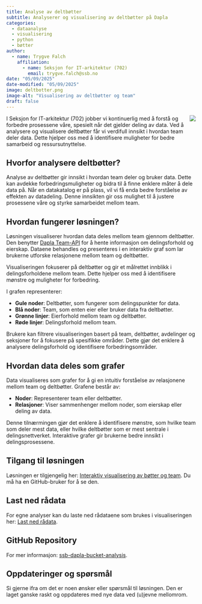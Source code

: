 ```yaml
---
title: Analyse av deltbøtter
subtitle: Analyserer og visualisering av deltbøtter på Dapla
categories:
  - dataanalyse
  - visualisering
  - python
  - bøtter
author:
  - name: Trygve Falch
    affiliation: 
      - name: Seksjon for IT-arkitektur (702)
        email: trygve.falch@ssb.no
date: "05/09/2025"
date-modified: "05/09/2025"
image: deltbotter.png
image-alt: "Visualisering av deltbøtter og team"
draft: false
---
```


![](deltbotter.png){style="max-width: 40%; float: right;" fig-alt="Visualisering av deltbøtter og team"}

I Seksjon for IT-arkitektur (702) jobber vi kontinuerlig med å forstå og forbedre prosessene våre, spesielt når det gjelder deling av data. Ved å analysere og visualisere deltbøtter får vi verdifull innsikt i hvordan team deler data. Dette hjelper oss med å identifisere muligheter for bedre samarbeid og ressursutnyttelse.

## Hvorfor analysere deltbøtter?

Analyse av deltbøtter gir innsikt i hvordan team deler og bruker data. Dette kan avdekke forbedringsmuligheter og bidra til å finne enklere måter å dele data på. Når en datakatalog er på plass, vil vi få enda bedre forståelse av effekten av datadeling. Denne innsikten gir oss mulighet til å justere prosessene våre og styrke samarbeidet mellom team.

## Hvordan fungerer løsningen?

Løsningen visualiserer hvordan data deles mellom team gjennom deltbøtter. Den benytter [Dapla Team-API](https://github.com/statisticsnorway/dapla-team-api) for å hente informasjon om delingsforhold og eierskap. Dataene behandles og presenteres i en interaktiv graf som lar brukerne utforske relasjonene mellom team og deltbøtter.

Visualiseringen fokuserer på deltbøtter og gir et målrettet innblikk i delingsforholdene mellom team. Dette hjelper oss med å identifisere mønstre og muligheter for forbedring.

I grafen representerer:

- **Gule noder**: Deltbøtter, som fungerer som delingspunkter for data.
- **Blå noder**: Team, som enten eier eller bruker data fra deltbøtter.
- **Grønne linjer**: Eierforhold mellom team og deltbøtter.
- **Røde linjer**: Delingsforhold mellom team.

Brukere kan filtrere visualiseringen basert på team, deltbøtter, avdelinger og seksjoner for å fokusere på spesifikke områder. Dette gjør det enklere å analysere delingsforhold og identifisere forbedringsområder.

## Hvordan data deles som grafer

Data visualiseres som grafer for å gi en intuitiv forståelse av relasjonene mellom team og deltbøtter. Grafene består av:

- **Noder**: Representerer team eller deltbøtter.
- **Relasjoner**: Viser sammenhenger mellom noder, som eierskap eller deling av data.

Denne tilnærmingen gjør det enklere å identifisere mønstre, som hvilke team som deler mest data, eller hvilke deltbøtter som er mest sentrale i delingsnettverket. Interaktive grafer gir brukerne bedre innsikt i delingsprosessene.

## Tilgang til løsningen

Løsningen er tilgjengelig her: [Interaktiv visualisering av bøtter og team](https://fictional-fortnight-krr5vrq.pages.github.io/network_visualization.html). Du må ha en GitHub-bruker for å se den.

## Last ned rådata

For egne analyser kan du laste ned rådataene som brukes i visualiseringen her: [Last ned rådata](https://fictional-fortnight-krr5vrq.pages.github.io/bucket_data.csv).

## GitHub Repository

For mer informasjon: [ssb-dapla-bucket-analysis](https://github.com/statisticsnorway/ssb-dapla-bucket-analysis).

## Oppdateringer og spørsmål

Si gjerne ifra om det er noen ønsker eller spørsmål til løsningen. Den er laget ganske raskt og oppdateres med nye data ved (u)jevne mellomrom.

